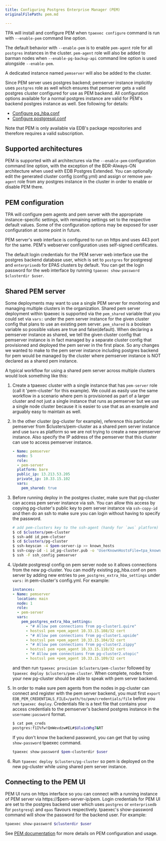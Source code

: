 ```yaml
---
title: Configuring Postgres Enterprise Manager (PEM)
originalFilePath: pem.md

---
```


TPA will install and configure PEM when `tpaexec configure` command is run
with `--enable-pem` command line option.

The default behavior with `--enable-pem` is to enable `pem-agent` role for all
`postgres` instances in the cluster. `pem-agent` role will also be added to
barman nodes when `--enable-pg-backup-api` command line option is used
alongside `--enable-pem`.

A dedicated instance named `pemserver` will also be added to the cluster.

Since PEM server uses postgres backend; pemserver instance implicitly uses
`postgres` role as well which ensures that pemserver gets a valid postgres
cluster configured for use as PEM backend. All configuration options available
for a normal postgres instance are valid for PEM's backend postgres instance
as well. See following for details:

-   [Configure pg_hba.conf](pg_hba.conf/)
-   [Configure postgresql.conf](postgresql.conf/)

Note that PEM is only available via EDB's package repositories and therefore
requires a valid subscription.

## Supported architectures

PEM is supported with all architectures via the `--enable-pem`
configuration command line option, with the exception of the
BDR-Always-ON architecture when used with EDB Postgres Extended.
You can optionally edit the generated
cluster config (config.yml) and assign or remove `pem-agent` role from any
postgres instance in the cluster in order to enable or disable PEM there.

## PEM configuration

TPA will configure pem agents and pem server with the appropriate
instance-specific settings, with remaining settings set to the respective
default values. Some of the configuration options may be exposed for user
configuration at some point in future.

PEM server's web interface is configured to run on https and uses 443 port
for the same. PEM's webserver configuration uses self-signed certificates.

The default login credentials for the PEM server web interface use the postgres
backend database user, which is set to `postgres` for postgresql and
`enterprisedb` for EPAS clusters by default. You can get the login
password for the web interface by running
`tpaexec show-password $clusterdir $user`.

## Shared PEM server

Some deployments may want to use a single PEM server for monitoring and
managing multiple clusters in the organization. Shared pem server deployment
within tpaexec is supported via the `pem_shared` variable that you could set via
`vars:` under the pem server instance for the given cluster config that plans
to use an existing pem server. `pem_shared` is a boolean variable so possible
values are true and false(default). When declaring a pemserver instance as
shared, we tell the given cluster config that pemserver instance is in fact
managed by a separate cluster config that provisioned and deployed the pem
server in the first place. So any changes we wanted to make to the pem server
instance including postgres backend for pem would be managed by the cluster
where pemserver instance is NOT declared as a shared pem instance.

A typical workflow for using a shared pem server across multiple clusters
would look something like this:

1.  Create a tpaexec cluster with a single instance that has `pem-server`
    role (call it 'pem-cluster' for this example). We could as easily use
    the same workflow in a scenario where pem is provisioned as part of a
    larger cluster and not just a single instance that runs as pemserver but
    we use a single node cluster because it is easier to use that as an example
    and arguably easy to maintain as well.
2.  In the other cluster (pg-cluster for example), reference this particular
    pemserver from $clusters/pem-cluster as a shared pem server instance and
    use `bare` as platform so we are not trying to create a new pemserver instance.
    Also specify the IP address of the pemserver that this cluster can
    use to access pemserver instance.

    ```yml
    - Name: pemserver
      node: 5
      role:
      - pem-server
      platform: bare
      public_ip: 13.213.53.205
      private_ip: 10.33.15.102
      vars:
        pem_shared: true
    ```
3.  Before running deploy in the postgres cluster, make sure that pg-cluster
    can access pem server instance via ssh. You can allow this access by copying
    pg-cluster's public key to pem server instance via `ssh-copy-id` and then do
    an ssh to make sure you can login without having to specify the password.

    ```bash
    # add pem-clusters key to the ssh-agent (handy for `aws` platform)
    $ cd $clusters/pem-cluster
    $ ssh-add id_pem-clutser
    $ cd $clusters/pg-cluster
    $ ssh-keyscan -4 $pem-server-ip >> known_hosts
    $ ssh-copy-id -i id_pg-cluster.pub -o 'UserKnownHostsFile=tpa_known_hosts' $user@$pem-server-ip
    $ ssh -F ssh_config pemserver
    ```
4.  Update postgresql config on pem server node so it allows connections
    from the new pg-cluster. You can modify existing pg_hba.conf on pem
    server by adding new entries to `pem_postgres_extra_hba_settings`
    under `vars:` in pem-cluster's config.yml. For example:

    ```yml
    instances:
    - Name: pemserver
      location: main
      node: 1
      role:
      - pem-server
      vars:
        pem_postgres_extra_hba_settings:
          - "# Allow pem connections from pg-cluster1.quire"
          - hostssl pem +pem_agent 10.33.15.108/32 cert
          - "# Allow pem connections from pg-cluster1.upside"
          - hostssl pem +pem_agent 10.33.15.104/32 cert
          - "# Allow pem connections from pg-cluster2.zippy"
          - hostssl pem +pem_agent 10.33.15.110/32 cert
          - "# Allow pem connections from pg-cluster2.utopic"
          - hostssl pem +pem_agent 10.33.15.109/32 cert
    ```

    and then run `tpaexec provision $clusters/pem-cluster` followed by
    `tpaexec deploy $clusters/pem-cluster`. When complete, nodes from
    your new pg-cluster should be able to speak with pem server backend.
5.  In order to make sure pem agents from the nodes in pg-cluster can
    connect and register with the pem server backend, you must first
    `export EDB_PEM_CREDENTIALS_FILE=/path/to/pem/credentials/file`
    before you run `tpaexec deploy`. Credentials file is a text file that
    contains your access credentials to the pemserver's backend postgres
    instance in the `username:password` format.

    ```bash
    $ cat pem_creds
    postgres:f1I%fw!QmWevdzw#EL#$Ulu1cWhg7&RT
    ```

    If you don't know the backend password, you can get that by using
     `show-password` tpaexec command.

    ```bash
    tpaexec show-password $pem-clusterdir $user
    ```


6.  Run `tpaexec deploy $clusters/pg-cluster` so pem is deployed on the
    new pg-cluster while using shared pem server instance.

## Connecting to the PEM UI

PEM UI runs on https interface so you can connect with a running
instance of PEM server via https&#x3A;//$pem-server-ip/pem. Login credentials
for PEM UI are set to the postgres backend user which uses `postgres`
or `enterprisedb` for `postgresql` and `epas` flavours respectively.
tpaexec's show-password command will show the password for the backend
user. For example:

```bash
tpaexec show-password $clusterdir $user
```

See [PEM documentation](https://www.enterprisedb.com/docs/pem/latest/)
for more details on PEM configuration and usage.
